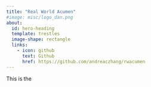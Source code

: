 ```yaml
---
title: "Real World Acumen"
#image: misc/logo_dan.png
about:
  id: hero-heading
  template: trestles
  image-shape: rectangle
  links:
    - icon: github
      text: Github
      href: https://github.com/andreaczhang/rwacumen
---
```


::: {#hero-heading}

This is the 

:::
